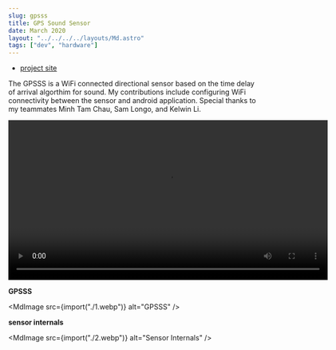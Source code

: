 ```yaml
---
slug: gpsss
title: GPS Sound Sensor
date: March 2020
layout: "../../../../layouts/Md.astro"
tags: ["dev", "hardware"]
---
```



- [project site](http://projects.eng.uci.edu/projects/2019-2020/gps-sound-sensor-rescue-assistance)

The GPSSS is a WiFi connected directional sensor based on the time delay of
arrival algorthim for sound. My contributions include configuring WiFi
connectivity between the sensor and android application. Special thanks to my
teammates Minh Tam Chau, Sam Longo, and Kelwin Li.

<video width="640" controls>
  <source src="/videos/gpsss_vid.mp4" type="video/mp4" />
  Your browser does not support the video tag.
</video>

**GPSSS**

<MdImage src={import("./1.webp")} alt="GPSSS" />

**sensor internals**

<MdImage src={import("./2.webp")} alt="Sensor Internals" />
